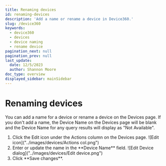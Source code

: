 ```yaml
---
title: Renaming devices
id: renaming-devices
description: 'Add a name or rename a device in Device360.'
slug: /device360
keywords:
  - device360
  - devices
  - device naming
  - rename device
pagination_next: null
pagination_prev: null
last_update:
  date: 12/5/2023
  author: Shannon Moore
doc_type: overview
displayed_sidebar: mainSidebar
---
```

# Renaming devices
You can add a name for a device or rename a device on the Devices page. If you don't add a name, the Device Name on the Devices page will be blank and the Device Name for any query results will display as "Not Available". 
<ol>
<li>Click the Edit icon under the Actions column on the Devices page. 
 ![Edit icon]("../images/devices/Actions col.png")
</li>
<li> Enter or update the name in the **Device Name** field. 
 ![Edit Device dialog]("../images/devices/Edit device.png")
</li>
<li> Click **Save changes**. 
</li>
</ol>